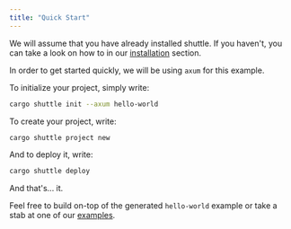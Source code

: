 ```yaml
---
title: "Quick Start"
---
```


We will assume that you have already installed shuttle. If you haven't, you can
take a look on how to in our [installation](installation) section.

In order to get started quickly, we will be using `axum` for this example.

To initialize your project, simply write:

```sh
cargo shuttle init --axum hello-world
```

To create your project, write:
```sh
cargo shuttle project new
```

And to deploy it, write:

```sh
cargo shuttle deploy 
```

And that's... it.

Feel free to build on-top of the generated `hello-world` example or take a stab
at one of our [examples](./examples/axum).
